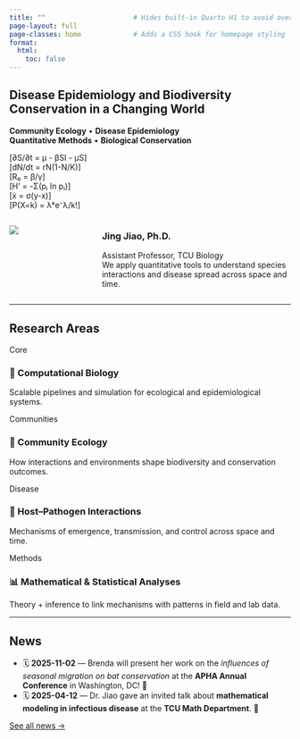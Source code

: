 ```yaml
---
title: ""                      # Hides built-in Quarto H1 to avoid overlap
page-layout: full
page-classes: home             # Adds a CSS hook for homepage styling
format:
  html:
    toc: false
---
```


<!-- Hero banner -->
::: {.hero}
::: {.hero-content}
# Disease Epidemiology and Biodiversity Conservation in a Changing World

::: {.hero-tags}
**Community Ecology** • **Disease Epidemiology**  
**Quantitative Methods** • **Biological Conservation**
:::
:::

::: {.hero-background}
[[∂S/∂t = μ - βSI - μS]]{.math-bg}  
[[dN/dt = rN(1-N/K)]]{.math-bg}  
[[R₀ = β/γ]]{.math-bg}  
[[H' = -Σ(pᵢ ln pᵢ)]]{.math-bg}  
[[ẋ = σ(y-x)]]{.math-bg}  
[[P(X=k) = λᵏe⁻λ/k!]]{.math-bg}
:::
:::

<!-- Title + profile -->
::: {.columns}
::: {.column width="30%"}
![](images/jing.jpg){.lab-photo}
:::

::: {.column width="70%"}
### Jing Jiao, Ph.D.
<span class="small-muted">Assistant Professor, TCU Biology</span>  
<span class="small-muted">We apply quantitative tools to understand species interactions and disease spread across space and time.</span>
:::
:::

---

## Research Areas

<div class="card-grid">

<div class="card">
  <span class="badge-soft">Core</span>
  <h3>🧬 Computational Biology</h3>
  <p>Scalable pipelines and simulation for ecological and epidemiological systems.</p>
</div>

<div class="card">
  <span class="badge-soft">Communities</span>
  <h3>🌿 Community Ecology</h3>
  <p>How interactions and environments shape biodiversity and conservation outcomes.</p>
</div>

<div class="card">
  <span class="badge-soft">Disease</span>
  <h3>🧫 Host–Pathogen Interactions</h3>
  <p>Mechanisms of emergence, transmission, and control across space and time.</p>
</div>

<div class="card">
  <span class="badge-soft">Methods</span>
  <h3>📊 Mathematical & Statistical Analyses</h3>
  <p>Theory + inference to link mechanisms with patterns in field and lab data.</p>
</div>

</div>

---

## News

- 🗓 **2025-11-02** — Brenda will present her work on the *influences of seasonal migration on bat conservation* at the **APHA Annual Conference** in Washington, DC! 🎉  
- 🗓 **2025-04-12** — Dr. Jiao gave an invited talk about **mathematical modeling in infectious disease** at the **TCU Math Department**. 👏

[See all news →](news.qmd)
